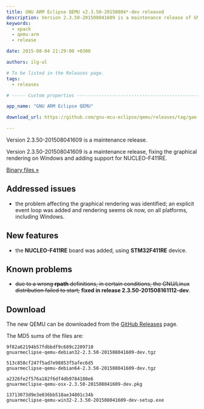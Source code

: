 ```yaml
---
title: GNU ARM Eclipse QEMU v2.3.50-20150804*-dev released
description: Version 2.3.50-201508041609 is a maintenance release of GNU ARM Eclipse QEMU.
keywords:
  - xpack
  - qemu-arm
  - release

date: 2015-08-04 21:29:00 +0300

authors: ilg-ul

# To be listed in the Releases page.
tags:
  - releases

# ----- Custom properties -----------------------------------------------------

app_name: "GNU ARM Eclipse QEMU"

download_url: https://github.com/gnu-mcu-eclipse/qemu/releases/tag/gae-2.3.50-20150804/

---
```


<head><title>{frontMatter.title}</title></head>
<head><meta property="og:title" content={frontMatter.title} /></head>

Version 2.3.50-201508041609 is a maintenance release.

<!-- truncate -->

Version 2.3.50-201508041609 is a maintenance release, fixing the graphical rendering on Windows and adding support for NUCLEO-F411RE.

<!-- truncate -->

<p><a href={frontMatter.download_url}>Binary files »</a></p>

## Addressed issues

* the problem affecting the graphical rendering was identified; an explicit event loop was added and rendering seems ok now, on all platforms, including Windows.

## New features

* the **NUCLEO-F411RE** board was added, using **STM32F411RE** device.

## Known problems

* <del>due to a wrong **rpath** definitions, in certain conditions, the GNU/Linux distribution failed to start;</del> **fixed in release 2.3.50-201508161112-dev**.

## Download

The new QEMU can be downloaded from the <a href={frontMatter.download_url}>GitHub Releases</a> page.

The MD5 sums of the files are:

	9f82a62194b57fdbbdf9c689c2209710
	gnuarmeclipse-qemu-debian32-2.3.50-201508041609-dev.tgz

	513c858cf247f5ad7e98853f5afec6d5
	gnuarmeclipse-qemu-debian64-2.3.50-201508041609-dev.tgz

	a2326fe2f576a182f6df4db9784180e6
	gnuarmeclipse-qemu-osx-2.3.50-201508041609-dev.pkg

	13713073d9e3e036bb518ae34801c34b
	gnuarmeclipse-qemu-win32-2.3.50-201508041609-dev-setup.exe
